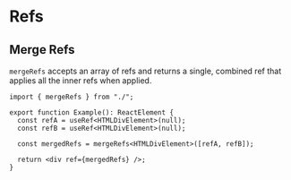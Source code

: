
<Meta title="Utils/Refs" />

# Refs

## Merge Refs

`mergeRefs` accepts an array of refs and returns a single, combined ref that applies all the inner refs when applied.

```tsx
import { mergeRefs } from "./";

export function Example(): ReactElement {
  const refA = useRef<HTMLDivElement>(null);
  const refB = useRef<HTMLDivElement>(null);

  const mergedRefs = mergeRefs<HTMLDivElement>([refA, refB]);

  return <div ref={mergedRefs} />;
}
```
